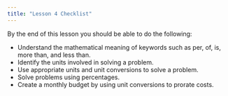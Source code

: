 ```yaml
---
title: "Lesson 4 Checklist"
---
```


By the end of this lesson you should be able to do the following:

* Understand the mathematical meaning of keywords such as per, of, is, more than, and less than.
* Identify the units involved in solving a problem.
* Use appropriate units and unit conversions to solve a problem.
* Solve problems using percentages.
* Create a monthly budget by using unit conversions to prorate costs.